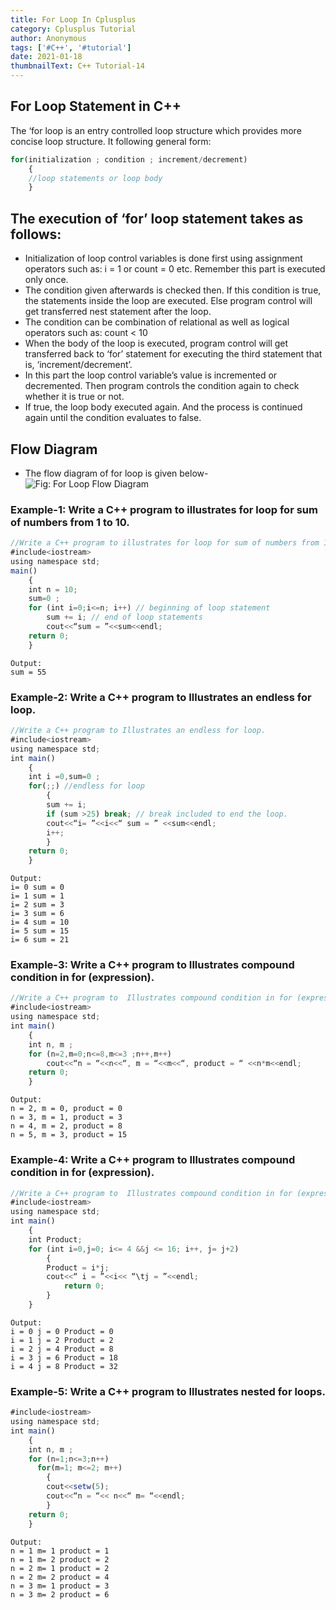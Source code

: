 ```yaml
---
title: For Loop In Cplusplus
category: Cplusplus Tutorial
author: Anonymous
tags: ['#C++', '#tutorial']
date: 2021-01-18
thumbnailText: C++ Tutorial-14
---
```

## For Loop Statement in C++
The ‘for loop is an entry controlled loop structure which provides more concise loop structure. It following general form:
~~~js
for(initialization ; condition ; increment/decrement)
    {
    //loop statements or loop body
    }
~~~
## The execution of ‘for’ loop statement takes as follows:

- Initialization of loop control variables is done first using assignment operators such as: i = 1 or count = 0 etc. Remember this part is executed only once.
- The condition given afterwards is checked then. If this condition is true, the statements inside the loop are executed. Else program control will get transferred nest statement after the loop.
- The condition can be combination of relational as well as logical operators such as: count < 10
- When the body of the loop is executed, program control will get transferred back to ‘for’ statement for executing the third statement that is, ‘increment/decrement’.
- In this part the loop control variable’s value is incremented or decremented. Then program controls the condition again to check whether it is true or not.
- If true, the loop body executed again. And the process is continued again until the condition evaluates to false.
## Flow Diagram
- The flow diagram of for loop is given below-
![Fig: For Loop Flow Diagram ](../../assets/cppPic/forlp.png)
### Example-1: Write a C++ program to illustrates for loop for sum of numbers from 1 to 10.
~~~js
//Write a C++ program to illustrates for loop for sum of numbers from 1 to 10.
#include<iostream>
using namespace std;
main()
    {
    int n = 10;
    sum=0 ;
    for (int i=0;i<=n; i++) // beginning of loop statement
        sum += i; // end of loop statements
        cout<<“sum = ”<<sum<<endl;
    return 0;
    }
~~~
~~~
Output:
sum = 55
~~~
### Example-2: Write a C++ program to Illustrates an endless for loop.
~~~js
//Write a C++ program to Illustrates an endless for loop.
#include<iostream>
using namespace std;
int main()
    {
    int i =0,sum=0 ;
    for(;;) //endless for loop
        {
        sum += i;
        if (sum >25) break; // break included to end the loop.
        cout<<“i= ”<<i<<“ sum = ” <<sum<<endl;
        i++;
        }
    return 0;
    }
~~~
~~~
Output:
i= 0 sum = 0
i= 1 sum = 1
i= 2 sum = 3
i= 3 sum = 6
i= 4 sum = 10
i= 5 sum = 15
i= 6 sum = 21
~~~
### Example-3: Write a C++ program to  Illustrates compound condition in for (expression).
~~~js
//Write a C++ program to  Illustrates compound condition in for (expression).
#include<iostream>
using namespace std;
int main()
    {
    int n, m ;
    for (n=2,m=0;n<=8,m<=3 ;n++,m++)
        cout<<“n = “<<n<<“, m = “<<m<<“, product = “ <<n*m<<endl;
    return 0;
    }
~~~
~~~
Output:
n = 2, m = 0, product = 0
n = 3, m = 1, product = 3
n = 4, m = 2, product = 8
n = 5, m = 3, product = 15
~~~
### Example-4: Write a C++ program to  Illustrates compound condition in for (expression).
~~~js
//Write a C++ program to  Illustrates compound condition in for (expression).
#include<iostream>
using namespace std;
int main()
    {
    int Product;
    for (int i=0,j=0; i<= 4 &&j <= 16; i++, j= j+2)
        {
        Product = i*j;
        cout<<“ i = ”<<i<< “\tj = ”<<endl;
            return 0;
        }
    }
~~~
~~~
Output:
i = 0 j = 0 Product = 0
i = 1 j = 2 Product = 2
i = 2 j = 4 Product = 8
i = 3 j = 6 Product = 18
i = 4 j = 8 Product = 32
~~~
### Example-5: Write a C++ program to  Illustrates nested for loops.
~~~js
#include<iostream>
using namespace std;
int main()
    {
    int n, m ;
    for (n=1;n<=3;n++)
      for(m=1; m<=2; m++)
        {
        cout<<setw(5);
        cout<<“n = “<< n<<“ m= “<<endl;
        }
    return 0;
    }
~~~
~~~
Output:
n = 1 m= 1 product = 1
n = 1 m= 2 product = 2
n = 2 m= 1 product = 2
n = 2 m= 2 product = 4
n = 3 m= 1 product = 3
n = 3 m= 2 product = 6
~~~

